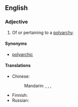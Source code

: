 ==English==

===Adjective===
{{en-adj}}

# Of or pertaining to a [[polyarchy]].

====Synonyms====
* [[polyarchic]]

====Translations====
{{trans-top|of or pertaining to a polyarchy}}
* Chinese: 
*: Mandarin: {{t|cmn|[[多頭政治]][[的]]|sc=Hani}}, {{t|cmn|[[多头政治]][[的]]|tr=duōtóu zhèngzhì de|sc=Hani}}, {{t|cmn|[[多頭政體]][[的]]|sc=Hani}}, {{t|cmn|[[多头政体]][[的]]|tr=duōtóu zhèngtǐ de|sc=Hani}}
{{trans-mid}}
* Finnish: {{t-needed|fi}}
* Russian: {{t-needed|ru}}
{{trans-bottom}}